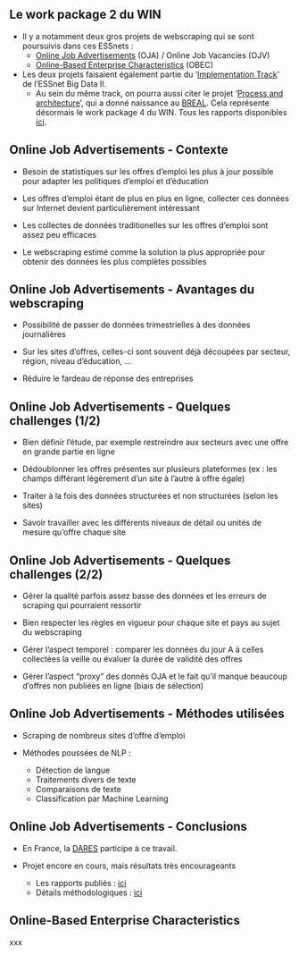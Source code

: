 ## Le work package 2 du WIN

- Il y a notamment deux gros projets de webscraping qui se sont poursuivis dans ces ESSnets :
    - [Online Job Advertisements](https://ec.europa.eu/eurostat/cros/content/WPB_Online_job_vacancies_en) (OJA) / Online Job Vacancies (OJV)
    - [Online-Based Enterprise Characteristics](https://ec.europa.eu/eurostat/cros/content/WPC_Enterprise_characteristics_en) (OBEC)

- Les deux projets faisaient également partie du '[Implementation Track](https://ec.europa.eu/eurostat/cros/content/implementation-track-0_en)' de l'ESSnet Big Data II.
    - Au sein du même track, on pourra aussi citer le projet '[Process and architecture](https://ec.europa.eu/eurostat/cros/content/WPF_Process_and_architecture_en)', qui a donné naissance au [BREAL](https://ec.europa.eu/eurostat/cros/content/wpf-deliverable-f2-breal-big-data-reference-architecture-and-layers-application-layer-and-information-layer-31-03-2021-finalpdf_en). Cela représente désormais le work package 4 du WIN. Tous les rapports disponibles [ici](https://ec.europa.eu/eurostat/cros/content/wpf-milestones-and-deliverables_en).


## Online Job Advertisements - Contexte

- Besoin de statistiques sur les offres d'emploi les plus à jour possible pour adapter les politiques d'emploi et d'éducation

- Les offres d'emploi étant de plus en plus en ligne, collecter ces données sur Internet devient particulièrement intéressant

- Les collectes de données traditionelles sur les offres d'emploi sont assez peu efficaces

- Le webscraping estimé comme la solution la plus appropriée pour obtenir des données les plus complètes possibles


## Online Job Advertisements - Avantages du webscraping

- Possibilité de passer de données trimestrielles à des données journalières

- Sur les sites d'offres, celles-ci sont souvent déjà découpées par secteur, région, niveau d'éducation, ...

- Réduire le fardeau de réponse des entreprises


## Online Job Advertisements - Quelques challenges (1/2)

- Bien définir l'étude, par exemple restreindre aux secteurs avec une offre en grande partie en ligne

- Dédoublonner les offres présentes sur plusieurs plateformes (ex : les champs différant légèrement d'un site à l'autre à offre égale)

- Traiter à la fois des données structurées et non structurées (selon les sites)

- Savoir travailler avec les différents niveaux de détail ou unités de mesure qu'offre chaque site


## Online Job Advertisements - Quelques challenges (2/2)

- Gérer la qualité parfois assez basse des données et les erreurs de scraping qui pourraient ressortir

- Bien respecter les règles en vigueur pour chaque site et pays au sujet du webscraping

- Gérer l'aspect temporel : comparer les données du jour A à celles collectées la veille ou évaluer la durée de validité des offres

- Gérer l'aspect "proxy" des donnés OJA et le fait qu'il manque beaucoup d'offres non publiées en ligne (biais de sélection)


## Online Job Advertisements - Méthodes utilisées

- Scraping de nombreux sites d'offre d'emploi

- Méthodes poussées de NLP :
    - Détection de langue
    - Traitements divers de texte
    - Comparaisons de texte
    - Classification par Machine Learning


## Online Job Advertisements - Conclusions

- En France, la [DARES](https://dares.travail-emploi.gouv.fr/) participe à ce travail.

- Projet encore en cours, mais résultats très encourageants
    - Les rapports publiés : [ici](https://ec.europa.eu/eurostat/cros/content/wpb-milestones-and-deliverables-0_en)
    - Détails méthodologiques : [ici](https://ec.europa.eu/eurostat/cros/sites/default/files/ESSNet_II_WPB_OJV_Methodological_framework_V2.pdf)


## Online-Based Enterprise Characteristics

xxx